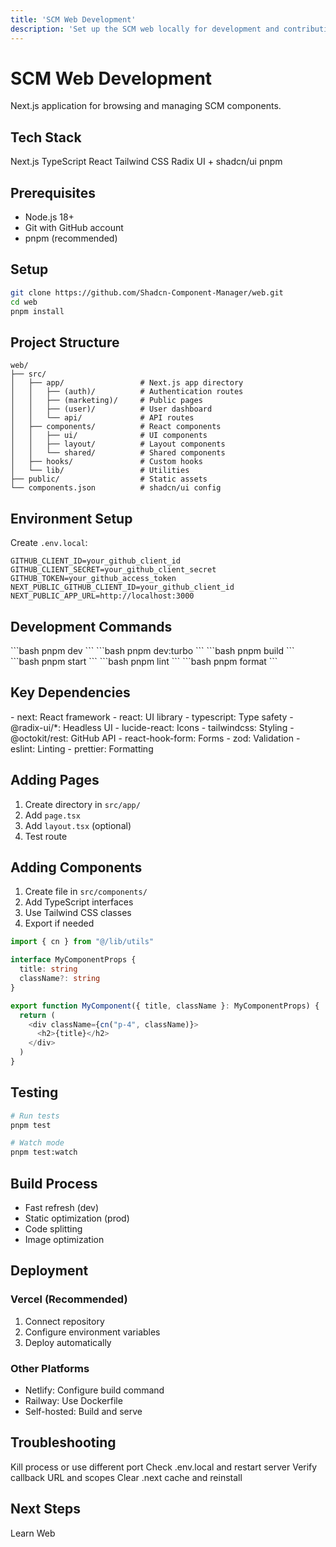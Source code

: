 ```yaml
---
title: 'SCM Web Development'
description: 'Set up the SCM web locally for development and contribution.'
---
```


# SCM Web Development

Next.js application for browsing and managing SCM components.

## Tech Stack

<CardGroup cols={2}>
  <Card title="Framework">
    Next.js
  </Card>
  <Card title="Language">
    TypeScript
  </Card>
  <Card title="UI Library">
    React
  </Card>
  <Card title="Styling">
    Tailwind CSS
  </Card>
  <Card title="Components">
    Radix UI + shadcn/ui
  </Card>
  <Card title="Package Manager">
    pnpm
  </Card>
</CardGroup>

## Prerequisites

- Node.js 18+
- Git with GitHub account
- pnpm (recommended)

## Setup

```bash
git clone https://github.com/Shadcn-Component-Manager/web.git
cd web
pnpm install
```

## Project Structure

```
web/
├── src/
│   ├── app/                 # Next.js app directory
│   │   ├── (auth)/          # Authentication routes
│   │   ├── (marketing)/     # Public pages
│   │   ├── (user)/          # User dashboard
│   │   └── api/             # API routes
│   ├── components/          # React components
│   │   ├── ui/              # UI components
│   │   ├── layout/          # Layout components
│   │   └── shared/          # Shared components
│   ├── hooks/               # Custom hooks
│   └── lib/                 # Utilities
├── public/                  # Static assets
└── components.json          # shadcn/ui config
```

## Environment Setup

Create `.env.local`:

```env
GITHUB_CLIENT_ID=your_github_client_id
GITHUB_CLIENT_SECRET=your_github_client_secret
GITHUB_TOKEN=your_github_access_token
NEXT_PUBLIC_GITHUB_CLIENT_ID=your_github_client_id
NEXT_PUBLIC_APP_URL=http://localhost:3000
```

## Development Commands

<CardGroup cols={2}>
  <Card title="Dev Server">
    ```bash
    pnpm dev
    ```
  </Card>
  <Card title="Turbo Mode">
    ```bash
    pnpm dev:turbo
    ```
  </Card>
  <Card title="Build">
    ```bash
    pnpm build
    ```
  </Card>
  <Card title="Start">
    ```bash
    pnpm start
    ```
  </Card>
  <Card title="Lint">
    ```bash
    pnpm lint
    ```
  </Card>
  <Card title="Format">
    ```bash
    pnpm format
    ```
  </Card>
</CardGroup>

## Key Dependencies

<CardGroup cols={2}>
  <Card title="Core">
    - next: React framework
    - react: UI library
    - typescript: Type safety
  </Card>
  <Card title="UI">
    - @radix-ui/*: Headless UI
    - lucide-react: Icons
    - tailwindcss: Styling
  </Card>
  <Card title="Data">
    - @octokit/rest: GitHub API
    - react-hook-form: Forms
    - zod: Validation
  </Card>
  <Card title="Dev">
    - eslint: Linting
    - prettier: Formatting
  </Card>
</CardGroup>

## Adding Pages

1. Create directory in `src/app/`
2. Add `page.tsx`
3. Add `layout.tsx` (optional)
4. Test route

## Adding Components

1. Create file in `src/components/`
2. Add TypeScript interfaces
3. Use Tailwind CSS classes
4. Export if needed

```typescript
import { cn } from "@/lib/utils"

interface MyComponentProps {
  title: string
  className?: string
}

export function MyComponent({ title, className }: MyComponentProps) {
  return (
    <div className={cn("p-4", className)}>
      <h2>{title}</h2>
    </div>
  )
}
```

## Testing

```bash
# Run tests
pnpm test

# Watch mode
pnpm test:watch
```

## Build Process

- Fast refresh (dev)
- Static optimization (prod)
- Code splitting
- Image optimization

## Deployment

### Vercel (Recommended)

1. Connect repository
2. Configure environment variables
3. Deploy automatically

### Other Platforms

- Netlify: Configure build command
- Railway: Use Dockerfile
- Self-hosted: Build and serve

## Troubleshooting

<CardGroup cols={2}>
  <Card title="Port in Use">
    Kill process or use different port
  </Card>
  <Card title="Env Variables">
    Check .env.local and restart server
  </Card>
  <Card title="OAuth Issues">
    Verify callback URL and scopes
  </Card>
  <Card title="Build Errors">
    Clear .next cache and reinstall
  </Card>
</CardGroup>

## Next Steps

<Card title="Web Guide" href="/web/overview">
  Learn Web
</Card>